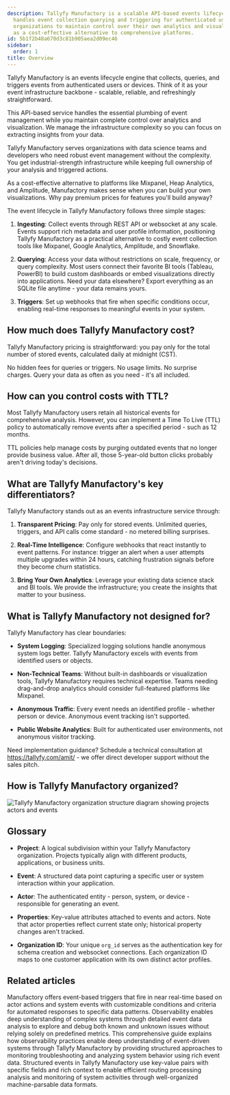 ```yaml
---
description: Tallyfy Manufactory is a scalable API-based events lifecycle engine that
  handles event collection querying and triggering for authenticated users while allowing
  organizations to maintain control over their own analytics and visualization capabilities
  as a cost-effective alternative to comprehensive platforms.
id: 5b1f2b48a670d3c81b905aea2d09ec46
sidebar:
  order: 1
title: Overview
---
```


Tallyfy Manufactory is an events lifecycle engine that collects, queries, and triggers events from authenticated users or devices. Think of it as your event infrastructure backbone - scalable, reliable, and refreshingly straightforward.

This API-based service handles the essential plumbing of event management while you maintain complete control over analytics and visualization. We manage the infrastructure complexity so you can focus on extracting insights from your data.

Tallyfy Manufactory serves organizations with data science teams and developers who need robust event management without the complexity. You get industrial-strength infrastructure while keeping full ownership of your analysis and triggered actions.

As a cost-effective alternative to platforms like Mixpanel, Heap Analytics, and Amplitude, Manufactory makes sense when you can build your own visualizations. Why pay premium prices for features you'll build anyway?

The event lifecycle in Tallyfy Manufactory follows three simple stages:

1. **Ingesting**: Collect events through REST API or websocket at any scale. Events support rich metadata and user profile information, positioning Tallyfy Manufactory as a practical alternative to costly event collection tools like Mixpanel, Google Analytics, Amplitude, and Snowflake.

2. **Querying**: Access your data without restrictions on scale, frequency, or query complexity. Most users connect their favorite BI tools (Tableau, PowerBI) to build custom dashboards or embed visualizations directly into applications. Need your data elsewhere? Export everything as an SQLite file anytime - your data remains yours.

3. **Triggers**: Set up webhooks that fire when specific conditions occur, enabling real-time responses to meaningful events in your system.

## How much does Tallyfy Manufactory cost?

Tallyfy Manufactory pricing is straightforward: you pay only for the total number of stored events, calculated daily at midnight (CST).

No hidden fees for queries or triggers. No usage limits. No surprise charges. Query your data as often as you need - it's all included.

## How can you control costs with TTL?

Most Tallyfy Manufactory users retain all historical events for comprehensive analysis. However, you can implement a Time To Live (TTL) policy to automatically remove events after a specified period - such as 12 months.

TTL policies help manage costs by purging outdated events that no longer provide business value. After all, those 5-year-old button clicks probably aren't driving today's decisions.

## What are Tallyfy Manufactory's key differentiators?

Tallyfy Manufactory stands out as an events infrastructure service through:

1. **Transparent Pricing**: Pay only for stored events. Unlimited queries, triggers, and API calls come standard - no metered billing surprises.

2. **Real-Time Intelligence**: Configure webhooks that react instantly to event patterns. For instance: trigger an alert when a user attempts multiple upgrades within 24 hours, catching frustration signals before they become churn statistics.

3. **Bring Your Own Analytics**: Leverage your existing data science stack and BI tools. We provide the infrastructure; you create the insights that matter to your business.

## What is Tallyfy Manufactory not designed for?

Tallyfy Manufactory has clear boundaries:

* **System Logging**: Specialized logging solutions handle anonymous system logs better. Tallyfy Manufactory excels with events from identified users or objects.

* **Non-Technical Teams**: Without built-in dashboards or visualization tools, Tallyfy Manufactory requires technical expertise. Teams needing drag-and-drop analytics should consider full-featured platforms like Mixpanel.

* **Anonymous Traffic**: Every event needs an identified profile - whether person or device. Anonymous event tracking isn't supported.

* **Public Website Analytics**: Built for authenticated user environments, not anonymous visitor tracking.

Need implementation guidance? Schedule a technical consultation at https://tallyfy.com/amit/ - we offer direct developer support without the sales pitch.

## How is Tallyfy Manufactory organized?

![Tallyfy Manufactory organization structure diagram showing projects actors and events](https://screenshots.tallyfy.com/manufactory-org-structure-v1.png)

## Glossary

* **Project**: A logical subdivision within your Tallyfy Manufactory organization. Projects typically align with different products, applications, or business units.

* **Event**: A structured data point capturing a specific user or system interaction within your application.

* **Actor**: The authenticated entity - person, system, or device - responsible for generating an event.

* **Properties**: Key-value attributes attached to events and actors. Note that actor properties reflect current state only; historical property changes aren't tracked.

* **Organization ID**: Your unique `org_id` serves as the authentication key for schema creation and websocket connections. Each organization ID maps to one customer application with its own distinct actor profiles.


## Related articles
<CardGrid>
<LinkTitleCard header="<b>Manufactory > Triggers</b>" href="/products/manufactory/triggers/" > Manufactory offers event-based triggers that fire in near real-time based on actor actions and system events with customizable conditions and criteria for automated responses to specific data patterns. </LinkTitleCard>
<LinkTitleCard header="<b>Best Practices > What is observability?</b>" href="/products/manufactory/best-practices/what-is-observability/" > Observability enables deep understanding of complex systems through detailed event data analysis to explore and debug both known and unknown issues without relying solely on predefined metrics. </LinkTitleCard>
<LinkTitleCard header="<b>Manufactory > Introduction to observability best practices</b>" href="/products/manufactory/best-practices/" > This comprehensive guide explains how observability practices enable deep understanding of event-driven systems through Tallyfy Manufactory by providing structured approaches to monitoring troubleshooting and analyzing system behavior using rich event data. </LinkTitleCard>
<LinkTitleCard header="<b>Best Practices > Understanding structured events</b>" href="/products/manufactory/best-practices/understanding-structured-events/" > Structured events in Tallyfy Manufactory use key-value pairs with specific fields and rich context to enable efficient routing processing analysis and monitoring of system activities through well-organized machine-parsable data formats. </LinkTitleCard>
</CardGrid>